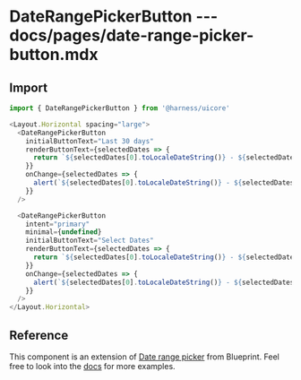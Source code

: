# DateRangePickerButton --- docs/pages/date-range-picker-button.mdx

## Import

```js
import { DateRangePickerButton } from '@harness/uicore'
```

```js live=true
<Layout.Horizontal spacing="large">
  <DateRangePickerButton
    initialButtonText="Last 30 days"
    renderButtonText={selectedDates => {
      return `${selectedDates[0].toLocaleDateString()} - ${selectedDates[1].toLocaleDateString()}`
    }}
    onChange={selectedDates => {
      alert(`${selectedDates[0].toLocaleDateString()} - ${selectedDates[1].toLocaleDateString()}`)
    }}
  />

  <DateRangePickerButton
    intent="primary"
    minimal={undefined}
    initialButtonText="Select Dates"
    renderButtonText={selectedDates => {
      return `${selectedDates[0].toLocaleDateString()} - ${selectedDates[1].toLocaleDateString()}`
    }}
    onChange={selectedDates => {
      alert(`${selectedDates[0].toLocaleDateString()} - ${selectedDates[1].toLocaleDateString()}`)
    }}
  />
</Layout.Horizontal>
```

## Reference

This component is an extension of [Date range picker](https://blueprintjs.com/docs/#datetime/daterangepicker) from Blueprint. Feel free to look into the [docs](https://blueprintjs.com/docs/#datetime/daterangepicker.props) for more examples.
